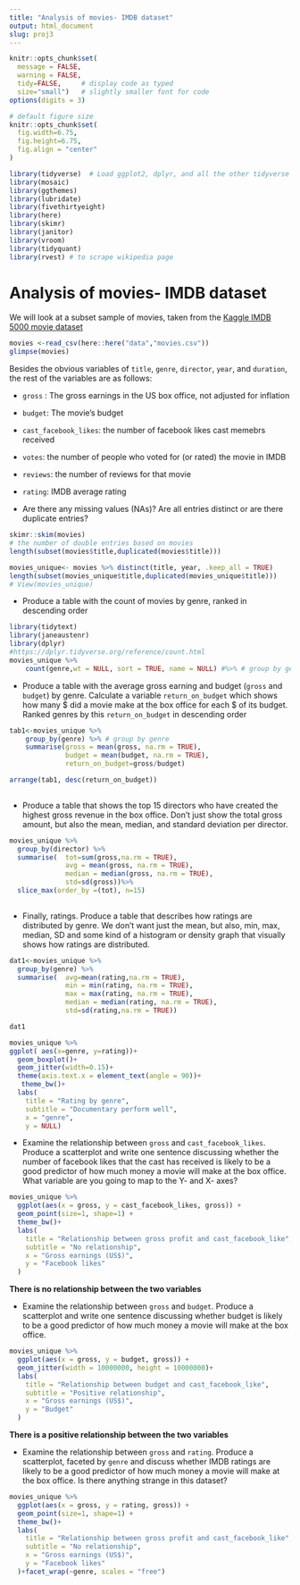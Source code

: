 ```yaml
---
title: "Analysis of movies- IMDB dataset"
output: html_document
slug: proj3
---
```



```r
knitr::opts_chunk$set(
  message = FALSE, 
  warning = FALSE, 
  tidy=FALSE,     # display code as typed
  size="small")   # slightly smaller font for code
options(digits = 3)

# default figure size
knitr::opts_chunk$set(
  fig.width=6.75, 
  fig.height=6.75,
  fig.align = "center"
)
```


```r
library(tidyverse)  # Load ggplot2, dplyr, and all the other tidyverse packages
library(mosaic)
library(ggthemes)
library(lubridate)
library(fivethirtyeight)
library(here)
library(skimr)
library(janitor)
library(vroom)
library(tidyquant)
library(rvest) # to scrape wikipedia page
```

# Analysis of movies- IMDB dataset

We will look at a subset sample of movies, taken from the [Kaggle IMDB 5000 movie dataset](https://www.kaggle.com/carolzhangdc/imdb-5000-movie-dataset)

  
```r

movies <-read_csv(here::here("data","movies.csv")) 
glimpse(movies)

```

Besides the obvious variables of `title`, `genre`, `director`, `year`, and `duration`, the rest of the variables are as follows:

- `gross` : The gross earnings in the US box office, not adjusted for inflation
- `budget`: The movie's budget 
- `cast_facebook_likes`: the number of facebook likes cast memebrs received
- `votes`: the number of people who voted for (or rated) the movie in IMDB 
- `reviews`: the number of reviews for that movie
- `rating`: IMDB average rating 

- Are there any missing values (NAs)? Are all entries distinct or are there duplicate entries?
```r
skimr::skim(movies)
# the number of double entries based on movies
length(subset(movies$title,duplicated(movies$title)))

movies_unique<- movies %>% distinct(title, year, .keep_all = TRUE)
length(subset(movies_unique$title,duplicated(movies_unique$title)))
# View(movies_unique)
```


- Produce a table with the count of movies by genre, ranked in descending order
```r
library(tidytext)
library(janeaustenr)
library(dplyr)
#https://dplyr.tidyverse.org/reference/count.html
movies_unique %>% 
    count(genre,wt = NULL, sort = TRUE, name = NULL) #%>% # group by genre
```


- Produce a table with the average gross earning and budget (`gross` and `budget`) by genre. Calculate a variable `return_on_budget` which shows how many $ did a movie make at the box office for each $ of its budget. Ranked genres by this `return_on_budget` in descending order
```r

tab1<-movies_unique %>% 
    group_by(genre) %>% # group by genre
    summarise(gross = mean(gross, na.rm = TRUE), 
              budget = mean(budget, na.rm = TRUE),
              return_on_budget=gross/budget)

arrange(tab1, desc(return_on_budget))
  
```


- Produce a table that shows the top 15 directors who have created the highest gross revenue in the box office. Don't just show the total gross amount, but also the mean, median, and standard deviation per director.
```r
movies_unique %>% 
  group_by(director) %>%
  summarise(  tot=sum(gross,na.rm = TRUE),
              avg = mean(gross, na.rm = TRUE), 
              median = median(gross, na.rm = TRUE),
              std=sd(gross))%>%
  slice_max(order_by =(tot), n=15)
  
```


- Finally, ratings. Produce a table that describes how ratings are distributed by genre. We don't want just the mean, but also, min, max, median, SD and some kind of a histogram or density graph that visually shows how ratings are distributed. 
```r
dat1<-movies_unique %>% 
  group_by(genre) %>%
  summarise(  avg=mean(rating,na.rm = TRUE),
              min = min(rating, na.rm = TRUE), 
              max = max(rating, na.rm = TRUE),
              median = median(rating, na.rm = TRUE),
              std=sd(rating,na.rm = TRUE))

dat1

movies_unique %>% 
ggplot( aes(x=genre, y=rating))+
  geom_boxplot()+
  geom_jitter(width=0.15)+
  theme(axis.text.x = element_text(angle = 90))+
   theme_bw()+
  labs(
    title = "Rating by genre",
    subtitle = "Documentary perform well",
    x = "genre",
    y = NULL)

```

  - Examine the relationship between `gross` and `cast_facebook_likes`. Produce a scatterplot and write one sentence discussing whether the number of facebook likes that the cast has received is likely to be a good predictor of how much money a movie will make at the box office. What variable are you going to map to the Y- and X- axes?
  
  
```r
movies_unique %>% 
  ggplot(aes(x = gross, y = cast_facebook_likes, gross)) +
  geom_point(size=1, shape=1) +
  theme_bw()+
  labs(
    title = "Relationship between gross profit and cast_facebook_like",
    subtitle = "No relationship",
    x = "Gross earnings (US$)",
    y = "Facebook likes"
  )

```
**There is no relationship between the two variables**

  - Examine the relationship between `gross` and `budget`. Produce a scatterplot and write one sentence discussing whether budget is likely to be a good predictor of how much money a movie will make at the box office.

```r

movies_unique %>% 
  ggplot(aes(x = gross, y = budget, gross)) +
  geom_jitter(width = 10000000, height = 10000000)+
  labs(
    title = "Relationship between budget and cast_facebook_like",
    subtitle = "Positive relationship",
    x = "Gross earnings (US$)",
    y = "Budget"
  )
```
**There is a positive relationship between the two variables** 

  - Examine the relationship between `gross` and `rating`. Produce a scatterplot, faceted by `genre` and discuss whether IMDB ratings are likely to be a good predictor of how much money a movie will make at the box office. Is there anything strange in this dataset?

```r
movies_unique %>% 
  ggplot(aes(x = gross, y = rating, gross)) +
  geom_point(size=1, shape=1) +
  theme_bw()+
  labs(
    title = "Relationship between gross profit and cast_facebook_like",
    subtitle = "No relationship",
    x = "Gross earnings (US$)",
    y = "Facebook likes"
  )+facet_wrap(~genre, scales = "free")
```

